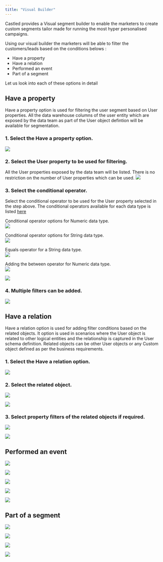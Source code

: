 ```yaml
---
title: "Visual Builder"
---
```


Castled provides a Visual segment builder to enable the marketers to create custom segments tailor made for running the most hyper personalised campaigns.

Using our visual builder the marketers will be able to filter the customers/leads based on the conditions belows :
- Have a property
- Have a relation
- Performed an event
- Part of a segment

Let us look into each of these options in detail

## Have a property

Have a property option is used for filtering the user segment based on User properties. All the data warehouse columns of the user entity which are exposed by the data team as part of the User object defintion will be available for segmentation.

### 1. Select the Have a property option.
![](/images/property-1.png)

### 2. Select the User property to be used for filtering.  

All the User properties exposed by the data team will be listed. There is no restriction on the number of User properties which can be used.
![](/images/property-2.png)

### 3. Select the conditional operator.  

Select the conditional operator to be used for the User property selected in the step above. The conditional operators available for each data type is listed [here]()

Conditional operator options for Numeric data type.  
![](/images/property-3.png)

Conditional operator options for String data type.  
![](/images/property-4.png)

Equals operator for a String data type.  
![](/images/property-5.png)

Adding the between operator for Numeric data type.  
![](/images/property-6.png)

![](/images/property-7.png)

### 4. Multiple filters can be added.

![](/images/property-8.png)

## Have a relation  

Have a relation option is used for adding filter conditions based on the related objects. It option is used in scenarios where the User object is related to other logical entities and the relationship is captured in the User schema definition. Related objects can be other User objects or any Custom object defined as per the business requirements.  

### 1. Select the Have a relation option.

![](/images/related-1.png)

### 2. Select the related object.

![](/images/related-2.png)

![](/images/related-3.png)

### 3. Select property filters of the related objects if required.

![](/images/related-4.png)

![](/images/related-5.png)

## Performed an event 

![](/images/performed-event-1.png)

![](/images/performed-event-2.png)

![](/images/performed-event-3.png)

![](/images/performed-event-4.png)

![](/images/performed-event-5.png)

## Part of a segment 

![](/images/segment-part-1.png)

![](/images/segment-part-2.png)

![](/images/segment-part-3.png)

![](/images/segment-part-4.png)